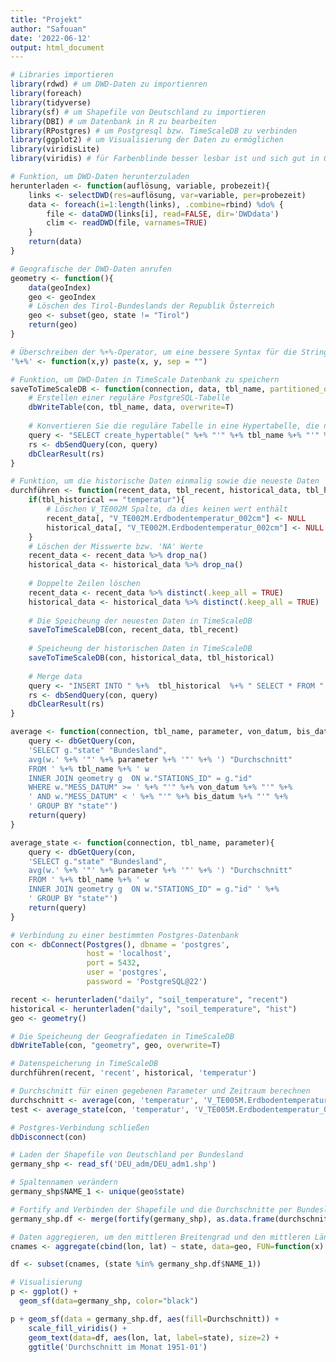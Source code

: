 ```yaml
---
title: "Projekt"
author: "Safouan"
date: '2022-06-12'
output: html_document
---
```


```r
# Libraries importieren
library(rdwd) # um DWD-Daten zu importienren
library(foreach)
library(tidyverse)
library(sf) # um Shapefile von Deutschland zu importieren
library(DBI) # um Datenbank in R zu bearbeiten
library(RPostgres) # um Postgresql bzw. TimeScaleDB zu verbinden
library(ggplot2) # um Visualisierung der Daten zu ermöglichen
library(viridisLite)
library(viridis) # für Farbenblinde besser lesbar ist und sich gut in Graustufen drucken lässt

# Funktion, um DWD-Daten herunterzuladen
herunterladen <- function(auflösung, variable, probezeit){
    links <- selectDWD(res=auflösung, var=variable, per=probezeit)
    data <- foreach(i=1:length(links), .combine=rbind) %do% {
        file <- dataDWD(links[i], read=FALSE, dir='DWDdata')
        clim <- readDWD(file, varnames=TRUE)
    }    
    return(data)
}

# Geografische der DWD-Daten anrufen
geometry <- function(){
    data(geoIndex)
    geo <- geoIndex
    # Löschen des Tirol-Bundeslands der Republik Österreich
    geo <- subset(geo, state != "Tirol") 
    return(geo)
}

# Überschreiben der %+%-Operator, um eine bessere Syntax für die String-Verkettung zu erhalten
'%+%' <- function(x,y) paste(x, y, sep = "")

# Funktion, um DWD-Daten in TimeScale Datenbank zu speichern
saveToTimeScaleDB <- function(connection, data, tbl_name, partitioned_on='MESS_DATUM') {
    # Erstellen einer reguläre PostgreSQL-Tabelle
    dbWriteTable(con, tbl_name, data, overwrite=T)
    
    # Konvertieren Sie die reguläre Tabelle in eine Hypertabelle, die nach der Spalte MESS_DATUM partitioniert ist und deren Intervall (chunck interval) 1 Monat beträgt
    query <- "SELECT create_hypertable(" %+% "'" %+% tbl_name %+% "'" %+% ',' %+% "'" %+% partitioned_on %+% "'" %+% ',' %+% "migrate_data => true" %+% ',' %+% "chunk_time_interval => INTERVAL '1 month')"
    rs <- dbSendQuery(con, query)
    dbClearResult(rs)
}

# Funktion, um die historische Daten einmalig sowie die neueste Daten 
durchführen <- function(recent_data, tbl_recent, historical_data, tbl_historical){
    if(tbl_historical == "temperatur"){
        # Löschen V_TE002M Spalte, da dies keinen wert enthält  
        recent_data[, "V_TE002M.Erdbodentemperatur_002cm"] <- NULL
        historical_data[, "V_TE002M.Erdbodentemperatur_002cm"] <- NULL
    }
    # Löschen der Misswerte bzw. 'NA' Werte
    recent_data <- recent_data %>% drop_na()
    historical_data <- historical_data %>% drop_na()
    
    # Doppelte Zeilen löschen
    recent_data <- recent_data %>% distinct(.keep_all = TRUE)
    historical_data <- historical_data %>% distinct(.keep_all = TRUE)
    
    # Die Speicheung der neuesten Daten in TimeScaleDB  
    saveToTimeScaleDB(con, recent_data, tbl_recent)
    
    # Speicheung der historischen Daten in TimeScaleDB
    saveToTimeScaleDB(con, historical_data, tbl_historical)
    
    # Merge data
    query <- "INSERT INTO " %+%  tbl_historical  %+% " SELECT * FROM "  %+% tbl_recent
    rs <- dbSendQuery(con, query)
    dbClearResult(rs)
}

average <- function(connection, tbl_name, parameter, von_datum, bis_datum){
    query <- dbGetQuery(con, 
    'SELECT g."state" "Bundesland", 
    avg(w.' %+% '"' %+% parameter %+% '"' %+% ') "Durchschnitt" 
    FROM ' %+% tbl_name %+% ' w
    INNER JOIN geometry g  ON w."STATIONS_ID" = g."id" 
    WHERE w."MESS_DATUM" >= ' %+% "'" %+% von_datum %+% "'" %+%
    ' AND w."MESS_DATUM" < ' %+% "'" %+% bis_datum %+% "'" %+%
    ' GROUP BY "state"')
    return(query)
}

average_state <- function(connection, tbl_name, parameter){
    query <- dbGetQuery(con, 
    'SELECT g."state" "Bundesland", 
    avg(w.' %+% '"' %+% parameter %+% '"' %+% ') "Durchschnitt" 
    FROM ' %+% tbl_name %+% ' w
    INNER JOIN geometry g  ON w."STATIONS_ID" = g."id" ' %+% 
    ' GROUP BY "state"')
    return(query)
}

# Verbindung zu einer bestimmten Postgres-Datenbank
con <- dbConnect(Postgres(), dbname = 'postgres', 
                 host = 'localhost',
                 port = 5432,
                 user = 'postgres',
                 password = 'PostgreSQL@22')

recent <- herunterladen("daily", "soil_temperature", "recent")
historical <- herunterladen("daily", "soil_temperature", "hist")
geo <- geometry()

# Die Speicheung der Geografiedaten in TimeScaleDB  
dbWriteTable(con, "geometry", geo, overwrite=T)

# Datenspeicherung in TimeScaleDB
durchführen(recent, 'recent', historical, 'temperatur')

# Durchschnitt für einen gegebenen Parameter und Zeitraum berechnen
durchschnitt <- average(con, 'temperatur', 'V_TE005M.Erdbodentemperatur_005cm', '1951-01-01', '1951-02-01')
test <- average_state(con, 'temperatur', 'V_TE005M.Erdbodentemperatur_005cm')

# Postgres-Verbindung schließen
dbDisconnect(con)

# Laden der Shapefile von Deutschland per Bundesland
germany_shp <- read_sf('DEU_adm/DEU_adm1.shp')

# Spaltennamen verändern
germany_shp$NAME_1 <- unique(geo$state) 

# Fortify and Verbinden der Shapefile und die Durchschnitte per Bundesland
germany_shp.df <- merge(fortify(germany_shp), as.data.frame(durchschnitt), by.x="NAME_1", by.y="Bundesland")

# Daten aggregieren, um den mittleren Breitengrad und den mittleren Längengrad für jeden Bundesland zu ermitteln
cnames <- aggregate(cbind(lon, lat) ~ state, data=geo, FUN=function(x) mean(range(x)))

df <- subset(cnames, (state %in% germany_shp.df$NAME_1))

# Visualisierung
p <- ggplot() + 
  geom_sf(data=germany_shp, color="black")

p + geom_sf(data = germany_shp.df, aes(fill=Durchschnitt)) +
    scale_fill_viridis() +
    geom_text(data=df, aes(lon, lat, label=state), size=2) +
    ggtitle('Durchschnitt im Monat 1951-01') 
 
```
